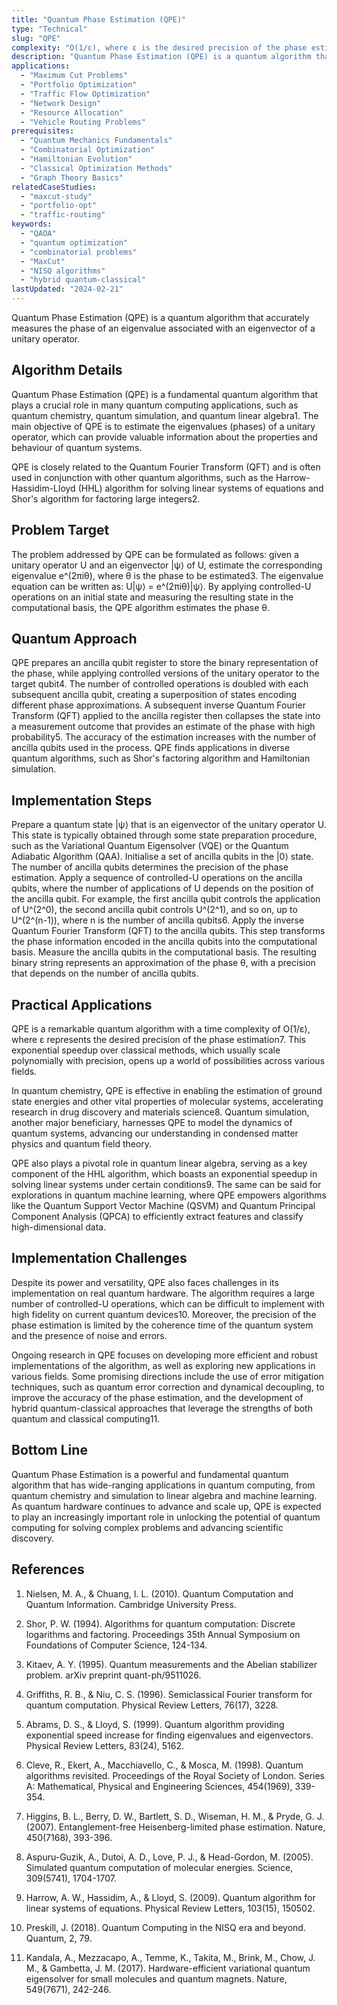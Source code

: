 ```yaml
---
title: "Quantum Phase Estimation (QPE)"
type: "Technical"
slug: "QPE"
complexity: "O(1/ε), where ε is the desired precision of the phase estimation."
description: "Quantum Phase Estimation (QPE) is a quantum algorithm that accurately measures the phase of an eigenvalue associated with an eigenvector of a unitary operator."
applications:
  - "Maximum Cut Problems"
  - "Portfolio Optimization"
  - "Traffic Flow Optimization"
  - "Network Design"
  - "Resource Allocation"
  - "Vehicle Routing Problems"
prerequisites:
  - "Quantum Mechanics Fundamentals"
  - "Combinatorial Optimization"
  - "Hamiltonian Evolution"
  - "Classical Optimization Methods"
  - "Graph Theory Basics"
relatedCaseStudies:
  - "maxcut-study"
  - "portfolio-opt"
  - "traffic-routing"
keywords:
  - "QAOA"
  - "quantum optimization"
  - "combinatorial problems"
  - "MaxCut"
  - "NISQ algorithms"
  - "hybrid quantum-classical"
lastUpdated: "2024-02-21"
---
```


Quantum Phase Estimation (QPE) is a quantum algorithm that accurately measures the phase of an eigenvalue associated with an eigenvector of a unitary operator.

## Algorithm Details

Quantum Phase Estimation (QPE) is a fundamental quantum algorithm that plays a crucial role in many quantum computing applications, such as quantum chemistry, quantum simulation, and quantum linear algebra1. The main objective of QPE is to estimate the eigenvalues (phases) of a unitary operator, which can provide valuable information about the properties and behaviour of quantum systems.

QPE is closely related to the Quantum Fourier Transform (QFT) and is often used in conjunction with other quantum algorithms, such as the Harrow-Hassidim-Lloyd (HHL) algorithm for solving linear systems of equations and Shor's algorithm for factoring large integers2.

## Problem Target

The problem addressed by QPE can be formulated as follows: given a unitary operator U and an eigenvector |ψ⟩ of U, estimate the corresponding eigenvalue e^(2πiθ), where θ is the phase to be estimated3. The eigenvalue equation can be written as: U|ψ⟩ = e^(2πiθ)|ψ⟩. By applying controlled-U operations on an initial state and measuring the resulting state in the computational basis, the QPE algorithm estimates the phase θ.

## Quantum Approach

QPE prepares an ancilla qubit register to store the binary representation of the phase, while applying controlled versions of the unitary operator to the target qubit4. The number of controlled operations is doubled with each subsequent ancilla qubit, creating a superposition of states encoding different phase approximations. A subsequent inverse Quantum Fourier Transform (QFT) applied to the ancilla register then collapses the state into a measurement outcome that provides an estimate of the phase with high probability5. The accuracy of the estimation increases with the number of ancilla qubits used in the process. QPE finds applications in diverse quantum algorithms, such as Shor's factoring algorithm and Hamiltonian simulation.

## Implementation Steps

<Steps>
  <Step title="State preparation">
    Prepare a quantum state |ψ⟩ that is an eigenvector of the unitary operator U. This state is typically obtained through some state preparation procedure, such as the Variational Quantum Eigensolver (VQE) or the Quantum Adiabatic Algorithm (QAA).
  </Step>
  <Step title="Ancilla qubits">
    Initialise a set of ancilla qubits in the |0⟩ state. The number of ancilla qubits determines the precision of the phase estimation.
  </Step>
  <Step title="Controlled-U operations">
    Apply a sequence of controlled-U operations on the ancilla qubits, where the number of applications of U depends on the position of the ancilla qubit. For example, the first ancilla qubit controls the application of U^(2^0), the second ancilla qubit controls U^(2^1), and so on, up to U^(2^(n-1)), where n is the number of ancilla qubits6.
  </Step>
  <Step title="Quantum Fourier Transform">
    Apply the inverse Quantum Fourier Transform (QFT) to the ancilla qubits. This step transforms the phase information encoded in the ancilla qubits into the computational basis.
  </Step>
  <Step title="Measurement">
    Measure the ancilla qubits in the computational basis. The resulting binary string represents an approximation of the phase θ, with a precision that depends on the number of ancilla qubits.
  </Step>
</Steps>

## Practical Applications

QPE is a remarkable quantum algorithm with a time complexity of O(1/ε), where ε represents the desired precision of the phase estimation7. This exponential speedup over classical methods, which usually scale polynomially with precision, opens up a world of possibilities across various fields.

In quantum chemistry, QPE is effective in enabling the estimation of ground state energies and other vital properties of molecular systems, accelerating research in drug discovery and materials science8. Quantum simulation, another major beneficiary, harnesses QPE to model the dynamics of quantum systems, advancing our understanding in condensed matter physics and quantum field theory.

QPE also plays a pivotal role in quantum linear algebra, serving as a key component of the HHL algorithm, which boasts an exponential speedup in solving linear systems under certain conditions9. The same can be said for explorations in quantum machine learning, where QPE empowers algorithms like the Quantum Support Vector Machine (QSVM) and Quantum Principal Component Analysis (QPCA) to efficiently extract features and classify high-dimensional data.

## Implementation Challenges

Despite its power and versatility, QPE also faces challenges in its implementation on real quantum hardware. The algorithm requires a large number of controlled-U operations, which can be difficult to implement with high fidelity on current quantum devices10. Moreover, the precision of the phase estimation is limited by the coherence time of the quantum system and the presence of noise and errors.

Ongoing research in QPE focuses on developing more efficient and robust implementations of the algorithm, as well as exploring new applications in various fields. Some promising directions include the use of error mitigation techniques, such as quantum error correction and dynamical decoupling, to improve the accuracy of the phase estimation, and the development of hybrid quantum-classical approaches that leverage the strengths of both quantum and classical computing11.

## Bottom Line

Quantum Phase Estimation is a powerful and fundamental quantum algorithm that has wide-ranging applications in quantum computing, from quantum chemistry and simulation to linear algebra and machine learning. As quantum hardware continues to advance and scale up, QPE is expected to play an increasingly important role in unlocking the potential of quantum computing for solving complex problems and advancing scientific discovery.

## References

1. Nielsen, M. A., & Chuang, I. L. (2010). Quantum Computation and Quantum Information. Cambridge University Press.

2. Shor, P. W. (1994). Algorithms for quantum computation: Discrete logarithms and factoring. Proceedings 35th Annual Symposium on Foundations of Computer Science, 124-134.

3. Kitaev, A. Y. (1995). Quantum measurements and the Abelian stabilizer problem. arXiv preprint quant-ph/9511026.

4. Griffiths, R. B., & Niu, C. S. (1996). Semiclassical Fourier transform for quantum computation. Physical Review Letters, 76(17), 3228.

5. Abrams, D. S., & Lloyd, S. (1999). Quantum algorithm providing exponential speed increase for finding eigenvalues and eigenvectors. Physical Review Letters, 83(24), 5162.

6. Cleve, R., Ekert, A., Macchiavello, C., & Mosca, M. (1998). Quantum algorithms revisited. Proceedings of the Royal Society of London. Series A: Mathematical, Physical and Engineering Sciences, 454(1969), 339-354.

7. Higgins, B. L., Berry, D. W., Bartlett, S. D., Wiseman, H. M., & Pryde, G. J. (2007). Entanglement-free Heisenberg-limited phase estimation. Nature, 450(7168), 393-396.

8. Aspuru-Guzik, A., Dutoi, A. D., Love, P. J., & Head-Gordon, M. (2005). Simulated quantum computation of molecular energies. Science, 309(5741), 1704-1707.

9. Harrow, A. W., Hassidim, A., & Lloyd, S. (2009). Quantum algorithm for linear systems of equations. Physical Review Letters, 103(15), 150502.

10. Preskill, J. (2018). Quantum Computing in the NISQ era and beyond. Quantum, 2, 79.

11. Kandala, A., Mezzacapo, A., Temme, K., Takita, M., Brink, M., Chow, J. M., & Gambetta, J. M. (2017). Hardware-efficient variational quantum eigensolver for small molecules and quantum magnets. Nature, 549(7671), 242-246.